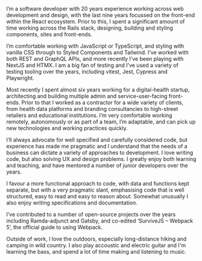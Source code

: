 I’m a software developer with 20 years experience working across web development and design, with the last nine years focussed on the front-end within the React ecosystem. Prior to this, I spent a significant amount of time working across the Rails stack, designing, building and styling components, sites and front-ends.

I’m comfortable working with JavaScript or TypeScript, and styling with vanilla CSS through to Styled Components and Tailwind. I’ve worked with both REST and GraphQL APIs, and more recently I’ve been playing with NextJS and HTMX. I am a big fan of testing and I’ve used a variety of testing tooling over the years, including vitest, Jest, Cypress and Playwright.

Most recently I spent almost six years working for a digital-health startup, architecting and building multiple admin and service-user-facing front-ends. Prior to that I worked as a contractor for a wide variety of clients, from health data platforms and branding consultancies to high-street retailers and educational institutions. I’m very comfortable working remotely, autonomously or as part of a team, I’m adaptable, and can pick up new technologies and working practices quickly.

I’ll always advocate for well specified and carefully considered code, but experience has made me pragmatic and I understand that the needs of a business can dictate a variety of approaches to development. I love writing code, but also solving UX and design problems. I greatly enjoy both learning and teaching, and have mentored a number of junior developers over the years.

I favour a more functional approach to code, with data and functions kept separate, but with a very pragmatic slant, emphasising code that is well structured, easy to read and easy to reason about. Somewhat unusually I also enjoy writing specifications and documentation.

I’ve contributed to a number of open-source projects over the years including Ramda-adjunct and Gatsby, and co-edited ‘SurviveJS – Webpack 5’, the official guide to using Webpack.

Outside of work, I love the outdoors, especially long-distance hiking and camping in wild country. I also play accoustic and electric guitar and I'm learning the bass, and spend a lot of time making and listening to music.
